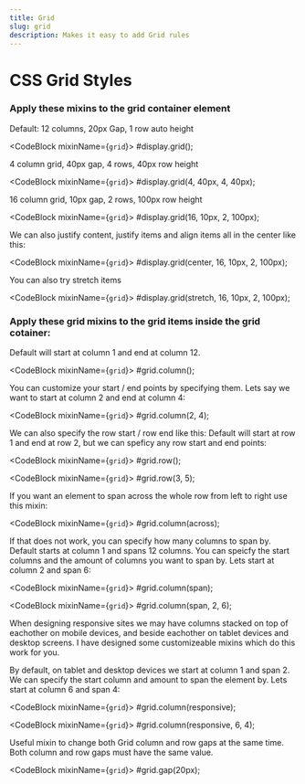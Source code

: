 ```yaml
---
title: Grid
slug: grid
description: Makes it easy to add Grid rules
---
```



# CSS Grid Styles

### Apply these mixins to the grid container element

Default: 12 columns, 20px Gap, 1 row auto height

<CodeBlock mixinName={`grid`}>
  #display.grid();
</CodeBlock>

4 column grid, 40px gap, 4 rows, 40px row height

<CodeBlock mixinName={`grid`}>
  #display.grid(4, 40px, 4, 40px);
</CodeBlock>

16 column grid, 10px gap, 2 rows, 100px row height

<CodeBlock mixinName={`grid`}>
  #display.grid(16, 10px, 2, 100px);
</CodeBlock>

We can also justify content, justify items and align items all in the center like this:

<CodeBlock mixinName={`grid`}>
  #display.grid(center, 16, 10px, 2, 100px);
</CodeBlock>

You can also try stretch items

<CodeBlock mixinName={`grid`}>
  #display.grid(stretch, 16, 10px, 2, 100px);
</CodeBlock>

### Apply these grid mixins to the grid items inside the grid cotainer:

Default will start at column 1 and end at column 12.

<CodeBlock mixinName={`grid`}>
  #grid.column();
</CodeBlock>

You can customize your start / end points by specifying them.
Lets say we want to start at column 2 and end at column 4:

<CodeBlock mixinName={`grid`}>
  #grid.column(2, 4);
</CodeBlock>

We can also specify the row start / row end like this:
Default will start at row 1 and end at row 2, but we can speficy any row start and end points:

<CodeBlock mixinName={`grid`}>
  #grid.row();
</CodeBlock>

<CodeBlock mixinName={`grid`}>
  #grid.row(3, 5);
</CodeBlock>
  
If you want an element to span across the whole row from left to right use this mixin:

<CodeBlock mixinName={`grid`}>
   #grid.column(across);
</CodeBlock>

If that does not work, you can specify how many columns to span by.
Default starts at column 1 and spans 12 columns.
You can speicfy the start columns and the amount of columns you want to span by. Lets start at column 2 and span 6:

<CodeBlock mixinName={`grid`}>
   #grid.column(span);
</CodeBlock>

<CodeBlock mixinName={`grid`}>
   #grid.column(span, 2, 6);
</CodeBlock>

When designing responsive sites we may have columns stacked on top of eachother on mobile devices,
and beside eachother on tablet devices and desktop screens. I have designed some customizeable mixins which
do this work for you.

By default, on tablet and desktop devices we start at column 1 and span 2.
We can specify the start column and amount to span the element by. Lets start at column 6 and span 4:

<CodeBlock mixinName={`grid`}>
   #grid.column(responsive);
</CodeBlock>

<CodeBlock mixinName={`grid`}>
  #grid.column(responsive, 6, 4);
</CodeBlock>

Useful mixin to change both Grid column and row gaps at the same time.
Both column and row gaps must have the same value.

<CodeBlock mixinName={`grid`}>
  #grid.gap(20px);
</CodeBlock>
